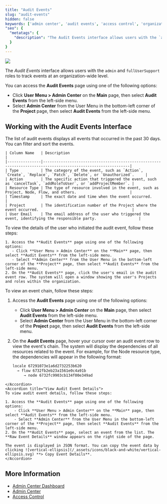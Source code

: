 ```yaml
---
title: "Audit Events"
slug: "audit-events"
hidden: false
keywords: ['admin center', 'audit events', 'access control', 'organization management']
"seo": {
  "metatags": {
    "description": "The Audit Events interface allows users with the `admin` and `fullSupportUser` roles to track events at an organization-wide level."
  }
}
---
```


<a href="/release-notes/4.90"><img noZoom src="https://img.shields.io/badge/Updated in-v4.90-blue.svg" /></a>

The _Audit Events_ interface allows users with the `admin` and `fullUserSupport` roles to track events at an organization-wide level.

You can access the **Audit Events** page using one of the following options:

- Click **User Menu > Admin Center** on the **Main** page, then select **Audit Events** from the left-side menu.
- Select **Admin Center** from the User Menu in the bottom-left corner of the **Project** page, then select **Audit Events** from the left-side menu.

## Working with the Audit Events Interface

<AccordionGroup>
  <Accordion title="View List of Audit Events">
    The list of audit events displays all events that occurred in the past 30 days. You can filter and sort the events.

    | Column Name   | Description                                                                                                 |
    |---------------|-------------------------------------------------------------------------------------------------------------|
    | Type          | The category of the event, such as `Action`, `Create`, `Replace`, `Patch`, `Delete`, or `Unauthorized`.     |
    | Action        | The specific action that triggered the event, such as `cancelTask`, `addRoleToUser`, or `addProjectMember`. |
    | Resource Type | The type of resource involved in the event, such as Project, Node, Flow, and others.                        |
    | Timestamp     | The exact date and time when the event occurred.                                                            |
    | Project       | The identification number of the Project where the event occurred.                                          |
    | User Email    | The email address of the user who triggered the event, identifying the responsible party.                   |
  </Accordion>
  <Accordion title="View User Details">
    To view the details of the user who initiated the audit event, follow these steps:

    1. Access the **Audit Events** page using one of the following options:
       - Click **User Menu > Admin Center** on the **Main** page, then select **Audit Events** from the left-side menu.
       - Select **Admin Center** from the User Menu in the bottom-left corner of the **Project** page, then select **Audit Events** from the left-side menu.
    2. On the **Audit Events** page, click the user's email in the audit event row. The system will open a window showing the user's Projects and roles within the organization.
  </Accordion>
   <Accordion title="View Event Chain">
   To view an event chain, follow these steps:

   1. Access the **Audit Events** page using one of the following options:
       - Click **User Menu > Admin Center** on the **Main** page, then select **Audit Events** from the left-side menu.
       - Select **Admin Center** from the User Menu in the bottom-left corner of the **Project** page, then select **Audit Events** from the left-side menu.
   2. On the **Audit Events** page, hover your cursor over an audit event row to view the event's chain. The system will display the dependencies of all resources related to the event. For example, for the Node resource type, the dependencies will appear in the following format:

       ```txt
       locale 67291073e1a6d2732253b620
         → flow 6732fb2eb23a1561e0c4a91b
            → node 6732fc9903cb134f00e349ad
       ```
    </Accordion>
    <Accordion title="View Audit Event Details">
    To view audit event details, follow these steps:

    1. Access the **Audit Events** page using one of the following options:
        - Click **User Menu > Admin Center** on the **Main** page, then select **Audit Events** from the left-side menu.
        - Select **Admin Center** from the User Menu in the bottom-left corner of the **Project** page, then select **Audit Events** from the left-side menu.
    2. On the **Audit Events** page, select an event from the list. The **Raw Event Details** window appears on the right side of the page.

    The event is displayed in JSON format. You can copy the event data by clicking ![vertical-ellipsis](/_assets/icons/black-and-white/vertical-ellipsis.svg) **> Copy Event Details**.
    </Accordion>
  </AccordionGroup>

## More Information

- [Admin Center Dashboard](/ai/administer/access/admin-center/dashboard)
- [Admin Center](/ai/administer/access/admin-center/overview)
- [Access Control](/ai/administer/access/admin-center/access-control)